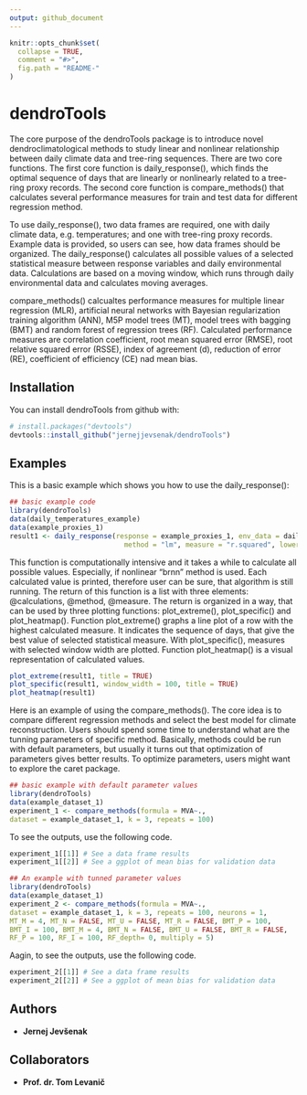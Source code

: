 ```yaml
---
output: github_document
---
```


<!-- README.md is generated from README.Rmd. Please edit that file -->

```r
knitr::opts_chunk$set(
  collapse = TRUE,
  comment = "#>",
  fig.path = "README-"
)
```

# dendroTools

The core purpose of the dendroTools package is to introduce novel dendroclimatological methods to study linear and nonlinear relationship between daily climate data and tree-ring sequences. There are two core functions. The first core function is daily_response(), which finds the optimal sequence of days that are linearly or nonlinearly related to a tree-ring proxy records. The second core function is compare_methods() that calculates several performance measures for train and test data for different regression method.

To use daily_response(), two data frames are required, one with daily climate data, e.g. temperatures; and one with tree-ring proxy records. Example data is provided, so users can see, how data frames should be organized. The daily_response() calculates all possible values of a selected statistical measure between response variables and daily environmental data. Calculations are based on a moving window, which runs through daily environmental data and calculates moving averages. 

compare_methods() calcualtes performance measures for multiple linear regression (MLR), artificial neural
networks with Bayesian regularization training algorithm (ANN), M5P model trees (MT), model trees with bagging (BMT) and random forest of regression trees (RF). Calculated performance measures are correlation coefficient, root mean squared error (RMSE), root relative squared error (RSSE), index of agreement (d), reduction of error (RE), coefficient of efficiency (CE) nad mean bias.

## Installation

You can install dendroTools from github with:

```r
# install.packages("devtools")
devtools::install_github("jernejjevsenak/dendroTools")
```

## Examples

This is a basic example which shows you how to use the daily_response(): 

```r
## basic example code
library(dendroTools)
data(daily_temperatures_example) 
data(example_proxies_1)
result1 <- daily_response(response = example_proxies_1, env_data = daily_temperatures_example, 
							method = "lm", measure = "r.squared", lower_limit = 90, upper_limit = 150)

```
This function is computationally intensive and it takes a while to calculate all possible values. Especially, if nonlinear "brnn" method is used. Each calculated value is printed, therefore user can be sure, that algorithm is still running. 
The return of this function is a list with three elements: @calculations, @method, @measure. The return is organized in a way, that can be used by three plotting functions: plot_extreme(), plot_specific() and plot_heatmap(). 
Function plot_extreme() graphs a line plot of a row with the highest calculated measure. It indicates the sequence of days, that give the best value of selected statistical measure. With plot_specific(), measures with selected window width are plotted. Function plot_heatmap() is a visual representation of calculated values.

```r
plot_extreme(result1, title = TRUE)
plot_specific(result1, window_width = 100, title = TRUE)
plot_heatmap(result1)
```

Here is an example of using the compare_methods(). The core idea is to compare different regression methods and select the best model for climate reconstruction. Users should spend some time to understand what are the tunning parameters of specific method. Basically, methods could be run with default parameters, but usually it turns out that optimization of parameters gives better results. To optimize parameters, users might want to explore the caret package. 

```r
## basic example with default parameter values
library(dendroTools)
data(example_dataset_1)
experiment_1 <- compare_methods(formula = MVA~.,
dataset = example_dataset_1, k = 3, repeats = 100)
```

To see the outputs, use the following code.

```r
experiment_1[[1]] # See a data frame results
experiment_1[[2]] # See a ggplot of mean bias for validation data
```

```r
## An example with tunned parameter values
library(dendroTools)
data(example_dataset_1)
experiment_2 <- compare_methods(formula = MVA~.,
dataset = example_dataset_1, k = 3, repeats = 100, neurons = 1,
MT_M = 4, MT_N = FALSE, MT_U = FALSE, MT_R = FALSE, BMT_P = 100,
BMT_I = 100, BMT_M = 4, BMT_N = FALSE, BMT_U = FALSE, BMT_R = FALSE,
RF_P = 100, RF_I = 100, RF_depth= 0, multiply = 5)
```

Aagin, to see the outputs, use the following code.

```r
experiment_2[[1]] # See a data frame results
experiment_2[[2]] # See a ggplot of mean bias for validation data
```


## Authors
* **Jernej Jevšenak**

## Collaborators
* **Prof. dr. Tom Levanič**
